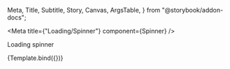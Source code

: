  Meta,
  Title,
  Subtitle,
  Story,
  Canvas,
  ArgsTable,
} from "@storybook/addon-docs";

<Meta title={"Loading/Spinner"} component={Spinner} />

<Title>Spinner</Title>

<Subtitle>Loading spinner</Subtitle>


<Canvas>
  <Story name="Spinner" args={{}}>
    {Template.bind({})}
  </Story>
</Canvas>
